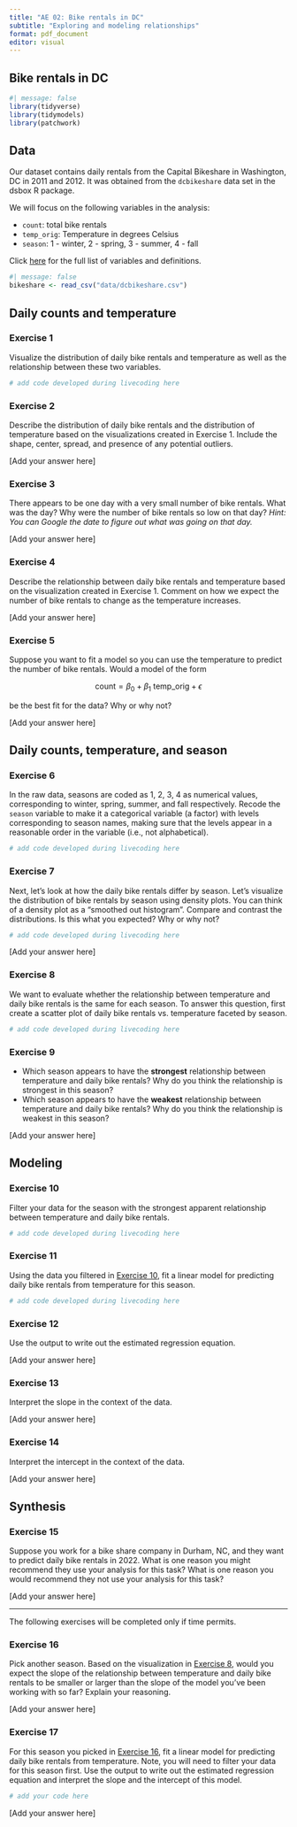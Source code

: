 ```yaml
---
title: "AE 02: Bike rentals in DC"
subtitle: "Exploring and modeling relationships"
format: pdf_document
editor: visual
---
```


## Bike rentals in DC

```r
#| message: false
library(tidyverse)
library(tidymodels)
library(patchwork)
```

## Data

Our dataset contains daily rentals from the Capital Bikeshare in Washington, DC in 2011 and 2012.
It was obtained from the `dcbikeshare` data set in the dsbox R package.

We will focus on the following variables in the analysis:

-   `count`: total bike rentals
-   `temp_orig`: Temperature in degrees Celsius
-   `season`: 1 - winter, 2 - spring, 3 - summer, 4 - fall

Click [here](https://rstudio-education.github.io/dsbox/reference/dcbikeshare.html) for the full list of variables and definitions.

```r
#| message: false
bikeshare <- read_csv("data/dcbikeshare.csv")
```

## Daily counts and temperature

### Exercise 1

Visualize the distribution of daily bike rentals and temperature as well as the relationship between these two variables.

```r
# add code developed during livecoding here
```

### Exercise 2

Describe the distribution of daily bike rentals and the distribution of temperature based on the visualizations created in Exercise 1.
Include the shape, center, spread, and presence of any potential outliers.

\[Add your answer here\]

### Exercise 3

There appears to be one day with a very small number of bike rentals.
What was the day?
Why were the number of bike rentals so low on that day?
*Hint: You can Google the date to figure out what was going on that day.*

\[Add your answer here\]

### Exercise 4

Describe the relationship between daily bike rentals and temperature based on the visualization created in Exercise 1.
Comment on how we expect the number of bike rentals to change as the temperature increases.

\[Add your answer here\]

### Exercise 5

Suppose you want to fit a model so you can use the temperature to predict the number of bike rentals.
Would a model of the form

$$\text{count} = \beta_0 + \beta_1 ~ \text{temp\_orig} + \epsilon$$

be the best fit for the data?
Why or why not?

\[Add your answer here\]

## Daily counts, temperature, and season

### Exercise 6

In the raw data, seasons are coded as 1, 2, 3, 4 as numerical values, corresponding to winter, spring, summer, and fall respectively.
Recode the `season` variable to make it a categorical variable (a factor) with levels corresponding to season names, making sure that the levels appear in a reasonable order in the variable (i.e., not alphabetical).

```r
# add code developed during livecoding here
```

### Exercise 7

Next, let's look at how the daily bike rentals differ by season.
Let's visualize the distribution of bike rentals by season using density plots.
You can think of a density plot as a "smoothed out histogram".
Compare and contrast the distributions.
Is this what you expected?
Why or why not?

```r
# add code developed during livecoding here
```

\[Add your answer here\]

### Exercise 8

We want to evaluate whether the relationship between temperature and daily bike rentals is the same for each season.
To answer this question, first create a scatter plot of daily bike rentals vs. temperature faceted by season.

```r
# add code developed during livecoding here
```

### Exercise 9

-   Which season appears to have the **strongest** relationship between temperature and daily bike rentals? Why do you think the relationship is strongest in this season?
-   Which season appears to have the **weakest** relationship between temperature and daily bike rentals? Why do you think the relationship is weakest in this season?

\[Add your answer here\]

## Modeling

### Exercise 10

Filter your data for the season with the strongest apparent relationship between temperature and daily bike rentals.

```r
# add code developed during livecoding here
```

### Exercise 11

Using the data you filtered in [Exercise 10], fit a linear model for predicting daily bike rentals from temperature for this season.

```r
# add code developed during livecoding here
```

### Exercise 12

Use the output to write out the estimated regression equation.

\[Add your answer here\]

### Exercise 13

Interpret the slope in the context of the data.

\[Add your answer here\]

### Exercise 14

Interpret the intercept in the context of the data.

\[Add your answer here\]

## Synthesis

### Exercise 15

Suppose you work for a bike share company in Durham, NC, and they want to predict daily bike rentals in 2022.
What is one reason you might recommend they use your analysis for this task?
What is one reason you would recommend they not use your analysis for this task?

\[Add your answer here\]

------------------------------------------------------------------------

The following exercises will be completed only if time permits.

### Exercise 16

Pick another season.
Based on the visualization in [Exercise 8], would you expect the slope of the relationship between temperature and daily bike rentals to be smaller or larger than the slope of the model you've been working with so far?
Explain your reasoning.

\[Add your answer here\]

### Exercise 17

For this season you picked in [Exercise 16], fit a linear model for predicting daily bike rentals from temperature.
Note, you will need to filter your data for this season first.
Use the output to write out the estimated regression equation and interpret the slope and the intercept of this model.

```r
# add your code here
```

\[Add your answer here\]
